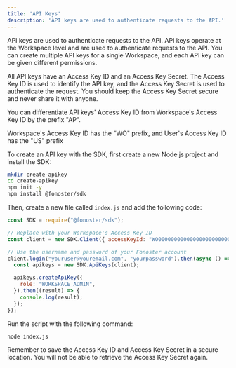 ```yaml
---
title: 'API Keys'
description: 'API keys are used to authenticate requests to the API.'
---
```


API keys are used to authenticate requests to the API. API keys operate at the Workspace level and are used to authenticate requests to the API. You can create multiple API keys for a single Workspace, and each API key can be given different permissions.

All API keys have an Access Key ID and an Access Key Secret. The Access Key ID is used to identify the API key, and the Access Key Secret is used to authenticate the request. You should keep the Access Key Secret secure and never share it with anyone.

You can differentiate API keys' Access Key ID from Workspace's Access Key ID by the prefix "AP".

<Tip>
  Workspace's Access Key ID has the "WO" prefix, and User's Access Key ID has the "US" prefix
</Tip>

To create an API key with the SDK, first create a new Node.js project and install the SDK:

```bash
mkdir create-apikey
cd create-apikey
npm init -y
npm install @fonoster/sdk
```

Then, create a new file called `index.js` and add the following code:

```javascript
const SDK = require("@fonoster/sdk");

// Replace with your Workspace's Access Key ID
const client = new SDK.Client({ accessKeyId: "WO00000000000000000000000000000000" });

// Use the username and password of your Fonoster account
client.login("youruser@youremail.com", "yourpassword").then(async () => {
  const apikeys = new SDK.ApiKeys(client);

  apikeys.createApiKey({
    role: "WORKSPACE_ADMIN",
  }).then((result) => {
    console.log(result);
  });
});
```

Run the script with the following command:

```bash
node index.js
```

Remember to save the Access Key ID and Access Key Secret in a secure location. You will not be able to retrieve the Access Key Secret again.